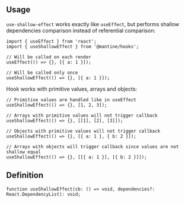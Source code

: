 

## Usage

`use-shallow-effect` works exactly like `useEffect`, but performs shallow dependencies comparison instead of referential comparison:

```tsx
import { useEffect } from 'react';
import { useShallowEffect } from '@mantine/hooks';

// Will be called on each render
useEffect(() => {}, [{ a: 1 }]);

// Will be called only once
useShallowEffect(() => {}, [{ a: 1 }]);
```

Hook works with primitive values, arrays and objects:

```tsx
// Primitive values are handled like in useEffect
useShallowEffect(() => {}, [1, 2, 3]);

// Arrays with primitive values will not trigger callback
useShallowEffect(() => {}, [[1], [2], [3]]);

// Objects with primitive values will not trigger callback
useShallowEffect(() => {}, [{ a: 1 }, { b: 2 }]);

// Arrays with objects will trigger callback since values are not shallow equal
useShallowEffect(() => {}, [[{ a: 1 }], [{ b: 2 }]]);
```

## Definition

```tsx
function useShallowEffect(cb: () => void, dependencies?: React.DependencyList): void;
```
